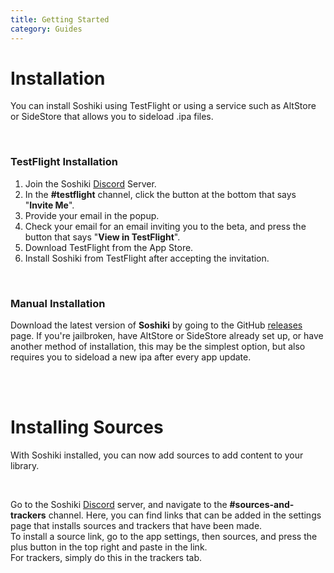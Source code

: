 ```yaml
---
title: Getting Started
category: Guides
---
```


# Installation

You can install Soshiki using TestFlight or using a service such as AltStore or SideStore that allows you to sideload .ipa files.

<br />

### TestFlight Installation

1. Join the Soshiki [Discord](/discord) Server.
2. In the **#testflight** channel, click the button at the bottom that says "**Invite Me**".
3. Provide your email in the popup. 
4. Check your email for an email inviting you to the beta, and press the button that says "**View in TestFlight**".
5. Download TestFlight from the App Store.
6. Install Soshiki from TestFlight after accepting the invitation.

<br />

### Manual Installation

Download the latest version of **Soshiki** by going to the GitHub [releases](https://github.com/soshikimoe/soshiki-ios/releases/) page. If you're jailbroken, have AltStore or SideStore already set up, or have another method of installation, this may be the simplest option, but also requires you to sideload a new ipa after every app update.

<br />
<br />

# Installing Sources

With Soshiki installed, you can now add sources to add content to your library.

<br />

Go to the Soshiki [Discord](/discord) server, and navigate to the **#sources-and-trackers** channel. Here, you can find links that can be added in the settings page that installs sources and trackers that have been made.  
To install a source link, go to the app settings, then sources, and press the plus button in the top right and paste in the link.  
For trackers, simply do this in the trackers tab.  
